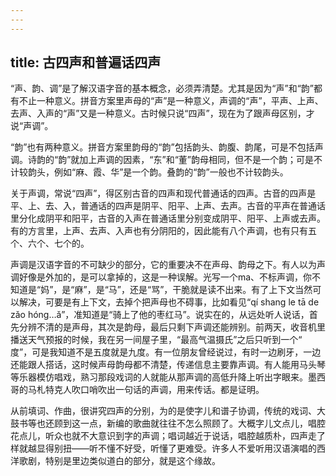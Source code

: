 ```yaml
---
---
---
```

title: 古四声和普遍话四声
---




“声、韵、调”是了解汉语字音的基本概念，必须弄清楚。尤其是因为“声”和“韵”都有不止一种意义。拼音方案里声母的“声”是一种意义，声调的“声”，平声、上声、去声、入声的“声”又是一种意义。古时候只说“四声”，现在为了跟声母区别，才说“声调”。

“韵”也有两种意义。拼音方案里韵母的“韵”包括韵头、韵腹、韵尾，可是不包括声调。诗韵的“韵”就加上声调的因素，“东”和“董”韵母相同，但不是一个韵；可是不计较韵头，例如“麻、霞、华”是一个韵。叠韵的“韵”一般也不计较韵头。

关于声调，常说“四声”，得区别古音的四声和现代普通话的四声。古音的四声是平、上、去、入，普通话的四声是阴平、阳平、上声、去声。古音的平声在普通话里分化成阴平和阳平，古音的入声在普通话里分别变成阴平、阳平、上声或去声。有的方言里，上声、去声、入声也有分阴阳的，因此能有八个声调，也有只有五个、六个、七个的。

声调是汉语字音的不可缺少的部分，它的重要决不在声母、韵母之下。有人以为声调好像是外加的，是可以拿掉的，这是一种误解。光写一个ma、不标声调，你不知道是“妈”，是“麻”，是“马”，还是“骂”，干脆就是读不出来。有了上下文当然可以解决，可要是有上下文，去掉个把声母也不碍事，比如看见“qí shang le tā de zǎo hóng…ǎ”，准知道是“骑上了他的枣红马”。说实在的，从远处听人说话，首先分辨不清的是声母，其次是韵母，最后只剩下声调还能辨别。前两天，收音机里播送天气预报的时候，我在另一间屋子里，“最高气温摄氏”之后只听到一个“ 度”，可是我知道不是五度就是九度。有一位朋友曾经说过，有时一边刷牙，一边还能跟人搭话，这时候声母韵母都不清楚，传递信息主要靠声调。有人能用马头琴等乐器模仿唱戏，熟习那段戏词的人就能从那声调的高低升降上听出字眼来。墨西哥的马札特克人吹口哨吹出一句话的声调，用来传话。都是证明。

从前填词、作曲，很讲究四声的分别，为的是使字儿和谱子协调，传统的戏词、大鼓书等也还顾到这一点，新编的歌曲就往往不怎么照顾了。大概字儿文点儿，唱腔花点儿，听众也就不大意识到字的声调；唱词越近于说话，唱腔越质朴，四声走了样就越显得别扭——听不懂不好受，听懂了更难受。许多人不爱听用汉语演唱的西洋歌剧，特别是里边类似道白的部分，就是这个缘故。